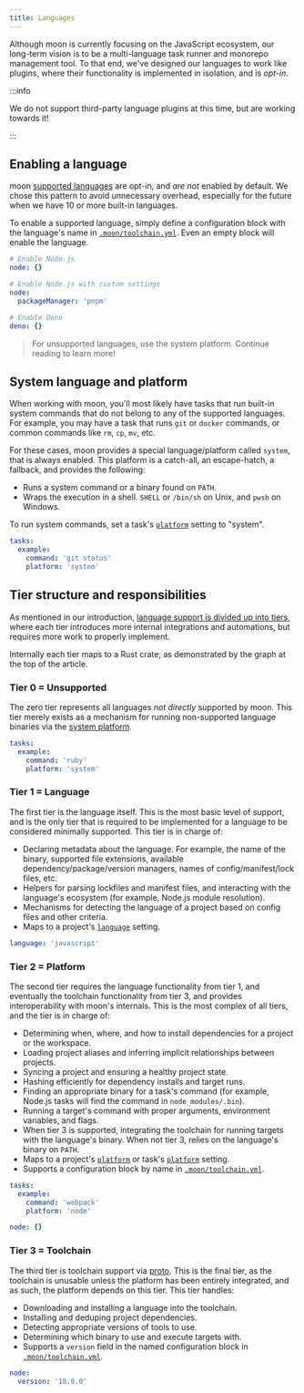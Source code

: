 ```yaml
---
title: Languages
---
```



Although moon is currently focusing on the JavaScript ecosystem, our long-term vision is to be a
multi-language task runner and monorepo management tool. To that end, we've designed our languages
to work like plugins, where their functionality is implemented in isolation, and is _opt-in_.

<LangGraph />

:::info

We do not support third-party language plugins at this time, but are working towards it!

:::

## Enabling a language

moon [supported languages](../#supported-languages) are opt-in, and _are not_ enabled by default. We
chose this pattern to avoid unnecessary overhead, especially for the future when we have 10 or more
built-in languages.

To enable a supported language, simply define a configuration block with the language's name in
[`.moon/toolchain.yml`](../config/toolchain). Even an empty block will enable the language.

```yaml title=".moon/toolchain.yml"
# Enable Node.js
node: {}

# Enable Node.js with custom settings
node:
  packageManager: 'pnpm'

# Enable Deno
deno: {}
```

> For unsupported languages, use the system platform. Continue reading to learn more!

## System language and platform

When working with moon, you'll most likely have tasks that run built-in system commands that do not
belong to any of the supported languages. For example, you may have a task that runs `git` or
`docker` commands, or common commands like `rm`, `cp`, `mv`, etc.

For these cases, moon provides a special language/platform called `system`, that is always enabled.
This platform is a catch-all, an escape-hatch, a fallback, and provides the following:

- Runs a system command or a binary found on `PATH`.
- Wraps the execution in a shell. `SHELL` or `/bin/sh` on Unix, and `pwsh` on Windows.

To run system commands, set a task's [`platform`](../config/project#platform-1) setting to "system".

```yaml title="moon.yml"
tasks:
  example:
    command: 'git status'
    platform: 'system'
```

## Tier structure and responsibilities

As mentioned in our introduction,
[language support is divided up into tiers](../#supported-languages), where each tier introduces
more internal integrations and automations, but requires more work to properly implement.

Internally each tier maps to a Rust crate, as demonstrated by the graph at the top of the article.

### Tier 0 = Unsupported

The zero tier represents all languages _not directly_ supported by moon. This tier merely exists as
a mechanism for running non-supported language binaries via the
[system platform](#system-language-and-platform).

```yaml title="moon.yml"
tasks:
  example:
    command: 'ruby'
    platform: 'system'
```

### Tier 1 = Language

The first tier is the language itself. This is the most basic level of support, and is the only tier
that is required to be implemented for a language to be considered minimally supported. This tier is
in charge of:

- Declaring metadata about the language. For example, the name of the binary, supported file
  extensions, available dependency/package/version managers, names of config/manifest/lock files,
  etc.
- Helpers for parsing lockfiles and manifest files, and interacting with the language's ecosystem
  (for example, Node.js module resolution).
- Mechanisms for detecting the language of a project based on config files and other criteria.
- Maps to a project's [`language`](../config/project#language) setting.

```yaml title="moon.yml"
language: 'javascript'
```

### Tier 2 = Platform

The second tier requires the language functionality from tier 1, and eventually the toolchain
functionality from tier 3, and provides interoperability with moon's internals. This is the most
complex of all tiers, and the tier is in charge of:

- Determining when, where, and how to install dependencies for a project or the workspace.
- Loading project aliases and inferring implicit relationships between projects.
- Syncing a project and ensuring a healthy project state.
- Hashing efficiently for dependency installs and target runs.
- Finding an appropriate binary for a task's command (for example, Node.js tasks will find the
  command in `node_modules/.bin`).
- Running a target's command with proper arguments, environment variables, and flags.
- When tier 3 is supported, integrating the toolchain for running targets with the language's
  binary. When not tier 3, relies on the language's binary on `PATH`.
- Maps to a project's [`platform`](../config/project#platform) or task's
  [`platform`](../config/project#platform-1) setting.
- Supports a configuration block by name in [`.moon/toolchain.yml`](../config/toolchain).

```yaml title="moon.yml"
tasks:
  example:
    command: 'webpack'
    platform: 'node'
```

```yaml title=".moon/toolchain.yml"
node: {}
```

### Tier 3 = Toolchain

The third tier is toolchain support via [proto](/proto). This is the final tier, as the toolchain is
unusable unless the platform has been entirely integrated, and as such, the platform depends on this
tier. This tier handles:

- Downloading and installing a language into the toolchain.
- Installing and deduping project dependencies.
- Detecting appropriate versions of tools to use.
- Determining which binary to use and execute targets with.
- Supports a `version` field in the named configuration block in
  [`.moon/toolchain.yml`](../config/toolchain).

```yaml title=".moon/toolchain.yml"
node:
  version: '18.0.0'
```
